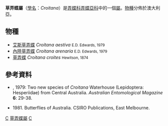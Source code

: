{{NoteTA
|G1=Butterfly
}}
{{Automatic Taxobox
| taxon = Croitana
| authority = Waterhouse, 1932
| image = Croitana croites.JPG
| image_caption = [[草弄蝶|草弄蝶]]<br />''Croitana croites''
| type_species = [[草弄蝶|草弄蝶]]<br />''Cyclopides croites''
| type_species_authority = (Hewitson, 1874)
| subdivision_ranks = [[物種|物種]]
| subdivision = 共3種，詳見正文。
| synonyms =
}}

'''草弄蝶屬'''（[[學名|學名]]：''Croitana''）是[[弄蝶科|弄蝶科]][[弄蝶亞科|弄蝶亞科]]中的一個[[屬|屬]]。[[物種|物種]]分佈於澳大利亞。

== 物種 ==
* [[艾斯草弄蝶|艾斯草弄蝶]] ''Croitana aestiva'' <small>E.D. Edwards, 1979</small>
* [[內陸草弄蝶|內陸草弄蝶]] ''Croitana arenaria'' <small>E.D. Edwards, 1979</small>
* [[草弄蝶|草弄蝶]] ''Croitana croites'' <small>Hewitson, 1874</small>

== 參考資料 ==
{{reflist}}
* {{aut|Edwards, E.D.}}, 1979: Two new species of ''Croitana'' Waterhouse (Lepidoptera: Hesperiidae) from Central Australia. ''Australian Entomological Magazine'' '''6''': 29-38.
* {{aut|Common IFB, and Waterhouse DF.}} 1981. Butterflies of Australia. CSIRO Publications, East Melbourne.

{{Commons category|Croitana}}

{{taxonbar}}
[[Category:_1932年描述的分类群|C]]
[[Category:草弄蝶屬|]]
[[Category:梯弄蝶亞科|C]]